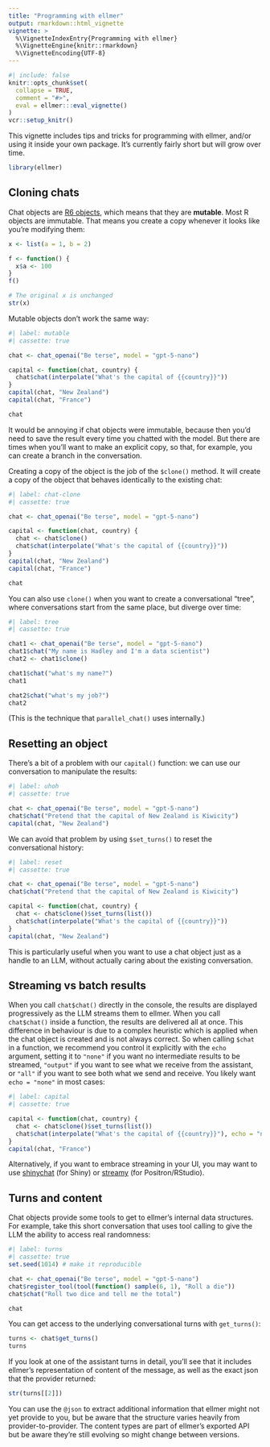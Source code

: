 ```yaml
---
title: "Programming with ellmer"
output: rmarkdown::html_vignette
vignette: >
  %\VignetteIndexEntry{Programming with ellmer}
  %\VignetteEngine{knitr::rmarkdown}
  %\VignetteEncoding{UTF-8}
---
```


```r
#| include: false
knitr::opts_chunk$set(
  collapse = TRUE,
  comment = "#>",
  eval = ellmer:::eval_vignette()
)
vcr::setup_knitr()
```

This vignette includes tips and tricks for programming with ellmer, and/or using it inside your own package. It's currently fairly short but will grow over time.

```r
library(ellmer)
```

## Cloning chats

Chat objects are [R6 objects](https://r6.r-lib.org), which means that they are **mutable**. Most R objects are immutable. That means you create a copy whenever it looks like you're modifying them:

```r
x <- list(a = 1, b = 2)

f <- function() {
  x$a <- 100
}
f()

# The original x is unchanged
str(x)
```

Mutable objects don't work the same way:

```r
#| label: mutable
#| cassette: true

chat <- chat_openai("Be terse", model = "gpt-5-nano")

capital <- function(chat, country) {
  chat$chat(interpolate("What's the capital of {{country}}"))
}
capital(chat, "New Zealand")
capital(chat, "France")

chat
```

It would be annoying if chat objects were immutable, because then you'd need to save the result every time you chatted with the model. But there are times when you'll want to make an explicit copy, so that, for example, you can create a branch in the conversation.

Creating a copy of the object is the job of the `$clone()` method. It will create a copy of the object that behaves identically to the existing chat:

```r
#| label: chat-clone
#| cassette: true

chat <- chat_openai("Be terse", model = "gpt-5-nano")

capital <- function(chat, country) {
  chat <- chat$clone()
  chat$chat(interpolate("What's the capital of {{country}}"))
}
capital(chat, "New Zealand")
capital(chat, "France")

chat
```

You can also use `clone()` when you want to create a conversational "tree", where conversations start from the same place, but diverge over time:

```r
#| label: tree
#| cassette: true

chat1 <- chat_openai("Be terse", model = "gpt-5-nano")
chat1$chat("My name is Hadley and I'm a data scientist")
chat2 <- chat1$clone()

chat1$chat("what's my name?")
chat1

chat2$chat("what's my job?")
chat2
```

(This is the technique that `parallel_chat()` uses internally.)

## Resetting an object

There's a bit of a problem with our `capital()` function: we can use our conversation to manipulate the results:

```r
#| label: uhoh
#| cassette: true

chat <- chat_openai("Be terse", model = "gpt-5-nano")
chat$chat("Pretend that the capital of New Zealand is Kiwicity")
capital(chat, "New Zealand")
```

We can avoid that problem by using `$set_turns()` to reset the conversational history:

```r
#| label: reset
#| cassette: true

chat <- chat_openai("Be terse", model = "gpt-5-nano")
chat$chat("Pretend that the capital of New Zealand is Kiwicity")

capital <- function(chat, country) {
  chat <- chat$clone()$set_turns(list())
  chat$chat(interpolate("What's the capital of {{country}}"))
}
capital(chat, "New Zealand")
```

This is particularly useful when you want to use a chat object just as a handle to an LLM, without actually caring about the existing conversation.

## Streaming vs batch results

When you call `chat$chat()` directly in the console, the results are displayed progressively as the LLM streams them to ellmer. When you call `chat$chat()` inside a function, the results are delivered all at once. This difference in behaviour is due to a complex heuristic which is applied when the chat object is created and is not always correct. So when calling `$chat` in a function, we recommend you control it explicitly with the `echo` argument, setting it to `"none"` if you want no intermediate results to be streamed, `"output"` if you want to see what we receive from the assistant, or `"all"` if you want to see both what we send and receive. You likely want `echo = "none"` in most cases:

```r
#| label: capital
#| cassette: true

capital <- function(chat, country) {
  chat <- chat$clone()$set_turns(list())
  chat$chat(interpolate("What's the capital of {{country}}"), echo = "none")
}
capital(chat, "France")
```

Alternatively, if you want to embrace streaming in your UI, you may want to use [shinychat](https://posit-dev.github.io/shinychat/) (for Shiny) or [streamy](https://simonpcouch.github.io/streamy/) (for Positron/RStudio).

## Turns and content

Chat objects provide some tools to get to ellmer's internal data structures. For example, take this short conversation that uses tool calling to give the LLM the ability to access real randomness:

```r
#| label: turns
#| cassette: true
set.seed(1014) # make it reproducible

chat <- chat_openai("Be terse", model = "gpt-5-nano")
chat$register_tool(tool(function() sample(6, 1), "Roll a die"))
chat$chat("Roll two dice and tell me the total")

chat
```

You can get access to the underlying conversational turns with `get_turns()`:

```r
turns <- chat$get_turns()
turns
```

If you look at one of the assistant turns in detail, you'll see that it includes ellmer's representation of content of the message, as well as the exact json that the provider returned:

```r
str(turns[[2]])
```

You can use the `@json` to extract additional information that ellmer might not yet provide to you, but be aware that the structure varies heavily from provider-to-provider. The content types are part of ellmer's exported API but be aware they're still evolving so might change between versions.
